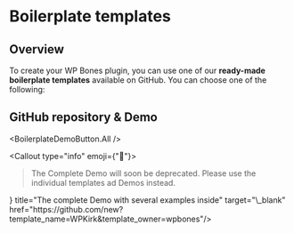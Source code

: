 
# Boilerplate templates

## Overview

To create your WP Bones plugin, you can use one of our **ready-made boilerplate templates** available on GitHub. You can choose one of the following:

## GitHub repository & Demo



<BoilerplateDemoButton.All />

<Callout type="info" emoji={"🙌"}>
> The Complete Demo will soon be deprecated. Please use the individual templates ad Demos instead.
</Callout>

<Cards num={1}>
<Cards.Card arrow icon={<IconBrandGithub />} title="The complete Demo with several examples inside" target="\_blank" href="https://github.com/new?template_name=WPKirk&template_owner=wpbones"/>
</Cards>